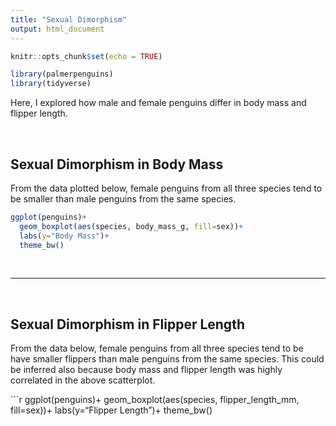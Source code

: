 ```yaml
---
title: "Sexual Dimorphism"
output: html_document
---
```


```r
knitr::opts_chunk$set(echo = TRUE)
```

```r
library(palmerpenguins)
library(tidyverse)
```
Here, I explored how male and female penguins differ in body mass and flipper length. 

<br>

## Sexual Dimorphism in Body Mass

From the data plotted below, female penguins from all three species tend to be smaller than male penguins from the same species. 

```r
ggplot(penguins)+
  geom_boxplot(aes(species, body_mass_g, fill=sex))+
  labs(y="Body Mass")+
  theme_bw()
```

<br> 

---

<br> 

## Sexual Dimorphism in Flipper Length 


From the data below, female penguins from all three species tend to be have smaller flippers than male penguins from the same species. This could be inferred also because body mass and flipper length was highly correlated in the above scatterplot. 


```r
ggplot(penguins)+
  geom_boxplot(aes(species, flipper_length_mm, fill=sex))+
  labs(y="Flipper Length")+
  theme_bw()